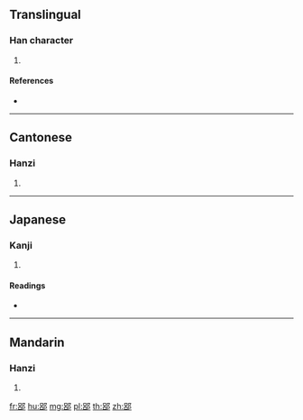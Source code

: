 {{character info/new}}
==Translingual==

===Han character===
{{Han char|rn=163|rad=邑|as=07|sn=10|four=67627|canj=RRNL}}

# {{defn|Han|sort=邑07}}

====References====
* {{Han ref|kx=1271.220|dkj=39416|dj=1770.180|hdz=63767.090|uh=90D8|ud=37080|bh=D3F9|bd=54265}}

----

==Cantonese==

===Hanzi===
{{yue-hanzi|jyut=|y=leui5}}

# {{defn|lang=yue|sort=邑07}}

----

==Japanese==

===Kanji===
{{ja-kanji|grade=|rs=邑07}}

# {{defn|lang=ja|sort=邑07}}

====Readings====
* {{ja-readings|on=[[りょ]] (ryo), [[ろ]] (ro)|kun=|nanori=}}

----

==Mandarin==

===Hanzi===
{{cmn-hanzi|pin=[[lǚ]] ([[lü3]]), [[shì]] ([[shi4]])|wg=lü<sup>3</sup>, shih<sup>4</sup>}}

# {{defn|lang=cmn|sort=邑07}}

[[fr:郘]]
[[hu:郘]]
[[mg:郘]]
[[pl:郘]]
[[th:郘]]
[[zh:郘]]